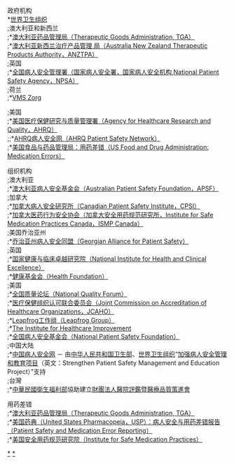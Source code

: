 ;政府机构
;*[http://www.who.int/patientsafety/en/ 世界卫生组织]
;;澳大利亚和新西兰
;;*[http://www.tga.gov.au/ 澳大利亚药品管理局（Therapeutic Goods Administration, TGA）]
;;*[http://www.anztpa.org/index.htm 澳大利亚新西兰治疗产品管理 局（Australia New Zealand Therapeutic Products Authority，ANZTPA）]
;;英国
;;*[http://www.npsa.nhs.uk/ 全国病人安全管理署（国家病人安全署，国家病人安全机构,National Patient Safety Agency，NPSA）]
;;荷兰
;;*[http://www.vmszorg.nl/ VMS Zorg]

;;美国
;;*[http://ahrq.gov/ 美国医疗保健研究与质量管理署（Agency for Healthcare Research and Quality，AHRQ）]
;;;*[http://psnet.ahrq.gov/ AHRQ病人安全网（AHRQ Patient Safety Network）]
;;*[http://www.fda.gov/cder/drug/MedErrors/default.htm 美国食品与药品管理局：用药差错（US Food and Drug Administration: Medication Errors）]

;组织机构
;;澳大利亚
;;*[http://www.apsf.net.au/ 澳大利亚病人安全基金会（Australian Patient Safety Foundation，APSF）]
;;加拿大
;;*[http://www.patientsafetyinstitute.ca/index.html 加拿大病人安全研究所（Canadian Patient Safety Institute，CPSI）]
;;*[http://www.ismp-canada.org/index.htm 加拿大医药行为安全协会（加拿大安全用药规范研究所，Institute for Safe Medication Practices Canada，ISMP Canada）]
;;美国乔治亚州
;;*[http://www.gesafety.org/about_us-en.html 乔治亚州病人安全同盟（Georgian Alliance for Patient Safety）]
;;英国
;;*[http://www.nice.org.uk/page.aspx?o=aboutNice 国家健康与临床卓越研究院（National Institute for Health and Clinical Excellence）]
;;*[http://www.health.org.uk/ 健康基金会（Health Foundation）]
;;美国
;;*[http://www.qualityforum.org/about/home.htm 全国质量论坛（National Quality Forum）]
;;*[http://www.jointcommission.org/ 医疗保健组织认可联合委员会（Joint Commission on Accreditation of Healthcare Organizations，JCAHO）]
;;*[http://www.leapfroggroup.org/home Leapfrog工作组（Leapfrog Group）]
;;*[http://www.ihi.org/ihi The Institute for Healthcare Improvement]
;;*[http://www.npsf.org/ 全国病人安全基金会（National Patient Safety Foundation）]
;;中国大陆
;;*[http://www.patientsafety.net.cn/ 中国病人安全网] － 由[[中华人民共和国卫生部]]、[[世界卫生组织]]“[[加强病人安全管理和教育项目]]（英文：Strengthen Patient Safety Management and Education Project）”支持
;;台灣 
;;*[[中華民國]][[衛生福利部]]協助建立[http://www.jct.org.tw/ 財團法人醫院評鑑暨醫療品質策進會]

;用药差错
;;*[http://www.tga.gov.au/ 澳大利亚药品管理局（Therapeutic Goods Administration, TGA）] 
;;*[http://www.usp.org/patientSafety/ 美国药典（United States Pharmacopeia，USP）：病人安全与用药差错报告（Patient Safety and Medication Error Reporting）]
;;*[http://www.ismp.org/ 美国安全用药规范研究院（Institute for Safe Medication Practices）]

<noinclude>
[[Category:病人安全|*]]
[[Category:醫療與健康組織|*]]
</noinclude>